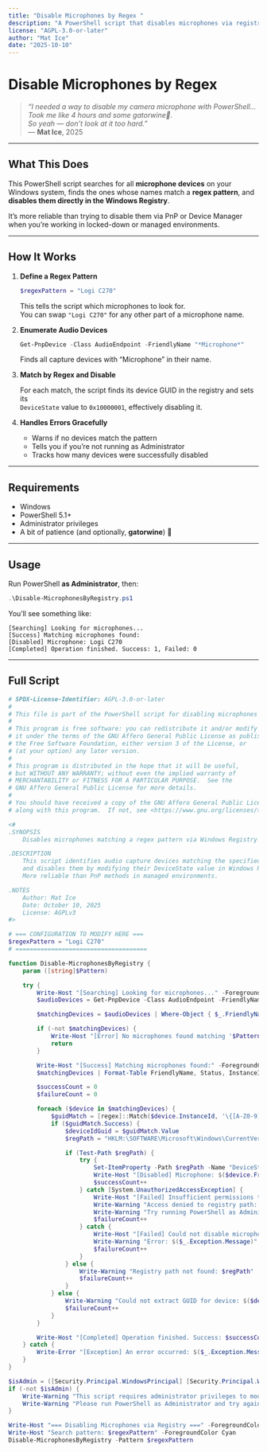 ```yaml
---
title: "Disable Microphones by Regex "
description: "A PowerShell script that disables microphones via registry keys using regex matching — because sometimes you just don’t want that mic alive."
license: "AGPL-3.0-or-later"
author: "Mat Ice"
date: "2025-10-10"
---
```


# Disable Microphones by Regex 

> _“I needed a way to disable my camera microphone with PowerShell...  
> Took me like 4 hours and some gatorwine🍷.  
> So yeah — don’t look at it too hard.”_  
> — **Mat Ice**, 2025

---

## What This Does

This PowerShell script searches for all **microphone devices** on your Windows system, finds the ones whose names match a **regex pattern**, and **disables them directly in the Windows Registry**.

It’s more reliable than trying to disable them via PnP or Device Manager when you’re working in locked-down or managed environments.

---

## How It Works

1. **Define a Regex Pattern**

   ```powershell
   $regexPattern = "Logi C270"
   ```

   This tells the script which microphones to look for.  
   You can swap `"Logi C270"` for any other part of a microphone name.

2. **Enumerate Audio Devices**

   ```powershell
   Get-PnpDevice -Class AudioEndpoint -FriendlyName "*Microphone*"
   ```
   Finds all capture devices with “Microphone” in their name.

3. **Match by Regex and Disable**

   For each match, the script finds its device GUID in the registry and sets its  
   `DeviceState` value to `0x10000001`, effectively disabling it.

4. **Handles Errors Gracefully**

   - Warns if no devices match the pattern  
   - Tells you if you’re not running as Administrator  
   - Tracks how many devices were successfully disabled

---

## Requirements

- Windows  
- PowerShell 5.1+  
- Administrator privileges  
- A bit of patience (and optionally, **gatorwine**) 🍷

---

## Usage

Run PowerShell **as Administrator**, then:

```powershell
.\Disable-MicrophonesByRegistry.ps1
```

You’ll see something like:

```
[Searching] Looking for microphones...
[Success] Matching microphones found:
[Disabled] Microphone: Logi C270
[Completed] Operation finished. Success: 1, Failed: 0
```

---

## Full Script

```powershell
# SPDX-License-Identifier: AGPL-3.0-or-later
#
# This file is part of the PowerShell script for disabling microphones by regex pattern via registry.
#
# This program is free software: you can redistribute it and/or modify
# it under the terms of the GNU Affero General Public License as published by
# the Free Software Foundation, either version 3 of the License, or
# (at your option) any later version.
#
# This program is distributed in the hope that it will be useful,
# but WITHOUT ANY WARRANTY; without even the implied warranty of
# MERCHANTABILITY or FITNESS FOR A PARTICULAR PURPOSE.  See the
# GNU Affero General Public License for more details.
#
# You should have received a copy of the GNU Affero General Public License
# along with this program.  If not, see <https://www.gnu.org/licenses/>.

<#
.SYNOPSIS
    Disables microphones matching a regex pattern via Windows Registry

.DESCRIPTION
    This script identifies audio capture devices matching the specified regex pattern
    and disables them by modifying their DeviceState value in Windows Registry.
    More reliable than PnP methods in managed environments.

.NOTES
    Author: Mat Ice
    Date: October 10, 2025
    License: AGPLv3
#>

# === CONFIGURATION TO MODIFY HERE ===
$regexPattern = "Logi C270"
# =====================================

function Disable-MicrophonesByRegistry {
    param ([string]$Pattern)

    try {
        Write-Host "[Searching] Looking for microphones..." -ForegroundColor Cyan
        $audioDevices = Get-PnpDevice -Class AudioEndpoint -FriendlyName "*Microphone*" -ErrorAction Stop

        $matchingDevices = $audioDevices | Where-Object { $_.FriendlyName -match $Pattern }

        if (-not $matchingDevices) {
            Write-Host "[Error] No microphones found matching '$Pattern'" -ForegroundColor Red
            return
        }

        Write-Host "[Success] Matching microphones found:" -ForegroundColor Green
        $matchingDevices | Format-Table FriendlyName, Status, InstanceId

        $successCount = 0
        $failureCount = 0

        foreach ($device in $matchingDevices) {
            $guidMatch = [regex]::Match($device.InstanceId, '\{[A-Z0-9]{8}-[A-Z0-9]{4}-[A-Z0-9]{4}-[A-Z0-9]{4}-[A-Z0-9]{12}\}')
            if ($guidMatch.Success) {
                $deviceIdGuid = $guidMatch.Value
                $regPath = "HKLM:\SOFTWARE\Microsoft\Windows\CurrentVersion\MMDevices\Audio\Capture\$deviceIdGuid"

                if (Test-Path $regPath) {
                    try {
                        Set-ItemProperty -Path $regPath -Name "DeviceState" -Value 0x10000001 -Type DWord -ErrorAction Stop
                        Write-Host "[Disabled] Microphone: $($device.FriendlyName)" -ForegroundColor Green
                        $successCount++
                    } catch [System.UnauthorizedAccessException] {
                        Write-Host "[Failed] Insufficient permissions to disable: $($device.FriendlyName)" -ForegroundColor Red
                        Write-Warning "Access denied to registry path: $regPath"
                        Write-Warning "Try running PowerShell as Administrator"
                        $failureCount++
                    } catch {
                        Write-Host "[Failed] Could not disable microphone: $($device.FriendlyName)" -ForegroundColor Red
                        Write-Warning "Error: $($_.Exception.Message)"
                        $failureCount++
                    }
                } else {
                    Write-Warning "Registry path not found: $regPath"
                    $failureCount++
                }
            } else {
                Write-Warning "Could not extract GUID for device: $($device.FriendlyName)"
                $failureCount++
            }
        }

        Write-Host "[Completed] Operation finished. Success: $successCount, Failed: $failureCount" -ForegroundColor Cyan
    } catch {
        Write-Error "[Exception] An error occurred: $($_.Exception.Message)"
    }
}

$isAdmin = ([Security.Principal.WindowsPrincipal] [Security.Principal.WindowsIdentity]::GetCurrent()).IsInRole([Security.Principal.WindowsBuiltInRole]::Administrator)
if (-not $isAdmin) {
    Write-Warning "This script requires administrator privileges to modify registry settings."
    Write-Warning "Please run PowerShell as Administrator and try again."
}

Write-Host "=== Disabling Microphones via Registry ===" -ForegroundColor Cyan
Write-Host "Search pattern: $regexPattern" -ForegroundColor Cyan
Disable-MicrophonesByRegistry -Pattern $regexPattern 
```

